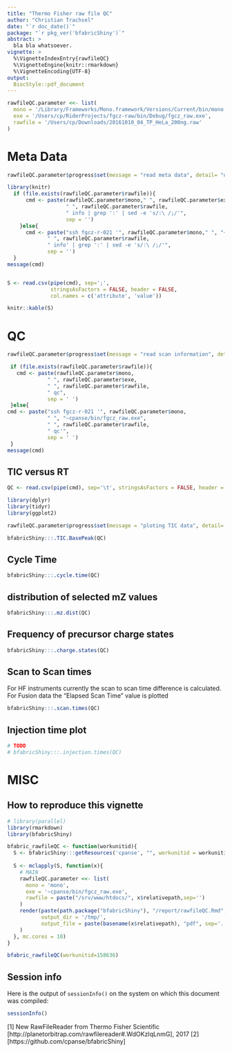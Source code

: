 ```yaml
---
title: "Thermo Fisher raw file QC"
author: "Christian Trachsel"
date: "`r doc_date()`"
package: "`r pkg_ver('bfabricShiny')`"
abstract: >
  bla bla whatsoever.
vignette: >
  %\VignetteIndexEntry{rawfileQC}
  %\VignetteEngine{knitr::rmarkdown}
  %\VignetteEncoding{UTF-8}
output: 
  BiocStyle::pdf_document
---
```


```r

rawfileQC.parameter <<- list(
  mono = '/Library/Frameworks/Mono.framework/Versions/Current/bin/mono',
  exe = '/Users/cp/RiderProjects/fgcz-raw/bin/Debug/fgcz_raw.exe',
  rawfile = '/Users/cp/Downloads/20161010_04_TP_HeLa_200ng.raw'
)


```

\newpage

# Meta Data

```r

rawfileQC.parameter$progress$set(message = "read meta data", detail= "using ThermorFileReader", value = 0.1)

library(knitr)
  if (file.exists(rawfileQC.parameter$rawfile)){
      cmd <- paste(rawfileQC.parameter$mono," ", rawfileQC.parameter$exe, 
                   " ", rawfileQC.parameter$rawfile,
                   " info | grep ':' | sed -e 's/:\ /;/'",
                   sep = '')
    }else{
      cmd <- paste("ssh fgcz-r-021 '", rawfileQC.parameter$mono," ", "~cpanse/bin/fgcz_raw.exe", 
             " ", rawfileQC.parameter$rawfile,
             " info' | grep ':' | sed -e 's/:\ /;/'",
             sep = '')
  }
message(cmd)


S <- read.csv(pipe(cmd), sep=';', 
              stringsAsFactors = FALSE, header = FALSE,
              col.names = c('attribute', 'value'))

knitr::kable(S)
```


# QC

```r
rawfileQC.parameter$progress$set(message = "read scan information", detail= "using ThermorFileReader", value = 0.3)

 if (file.exists(rawfileQC.parameter$rawfile)){
   cmd <- paste(rawfileQC.parameter$mono, 
             " ", rawfileQC.parameter$exe, 
             " ", rawfileQC.parameter$rawfile,
             " qc", 
             sep = ' ')
 }else{
cmd <- paste("ssh fgcz-r-021 '", rawfileQC.parameter$mono, 
             " ", "~cpanse/bin/fgcz_raw.exe", 
             " ", rawfileQC.parameter$rawfile,
             " qc'", 
             sep = ' ')
 }
message(cmd)
```

## TIC versus RT

```r
QC <- read.csv(pipe(cmd), sep='\t', stringsAsFactors = FALSE, header = TRUE)

library(dplyr)
library(tidyr)
library(ggplot2)
```

```r
rawfileQC.parameter$progress$set(message = "ploting TIC data", detail= "using ggplot2", value = 0.4)

bfabricShiny:::.TIC.BasePeak(QC)
```

## Cycle Time

```r
bfabricShiny:::.cycle.time(QC)
```

## distribution of selected mZ values

```r
bfabricShiny:::.mz.dist(QC)
```

## Frequency of precursor charge states

```r
bfabricShiny:::.charge.states(QC)
```

## Scan to Scan times
For HF instruments currently the scan to scan time difference is calculated. For Fusion data the "Elapsed Scan Time" value is 
plotted

```r
bfabricShiny:::.scan.times(QC)
```

## Injection time plot

```r
# TODO
# bfabricShiny:::.injection.times(QC)
```

# MISC

## How to reproduce this vignette
```r

# library(parallel)
library(rmarkdown)
library(bfabricShiny)

bfabric_rawfileQC <- function(workunitid){
  S <- bfabricShiny:::getResources('cpanse', "", workunitid = workunitid)
  
  S <- mclapply(S, function(x){
    # MAIN
    rawfileQC.parameter <<- list(
      mono = 'mono',
      exe = '~cpanse/bin/fgcz_raw.exe',
      rawfile = paste("/srv/www/htdocs/", x$relativepath,sep='')
    )
    render(paste(path.package("bfabricShiny"), "/report/rawfileQC.Rmd", sep='/'),
           output_dir = '/tmp/',
           output_file = paste(basename(x$relativepath), "pdf", sep='.')
    )
  }, mc.cores = 10)
}

bfabric_rawfileQC(workunitid=158636)
```
## Session info

Here is the output of `sessionInfo()` on the system on which this
document was compiled:

```r
sessionInfo()
```


[1] New RawFileReader from Thermo Fisher Scientific [http://planetorbitrap.com/rawfilereader#.WdOKzIqLnmG], 2017
[2] [https://github.com/cpanse/bfabricShiny]
